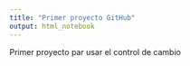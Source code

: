 ```yaml
---
title: "Primer proyecto GitHub"
output: html_notebook
---
```


Primer proyecto par usar el control de cambio
```r

```

